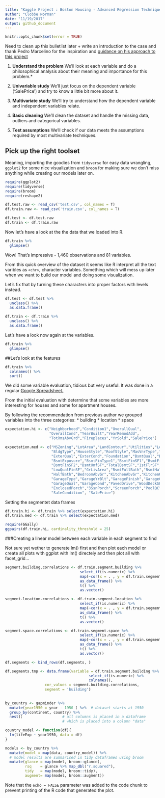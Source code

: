 ```yaml
---
title: "Kaggle Project : Boston Housing - Advanced Regression Techniques"
author: "Clobbe Norman"
date: "11/19/2017"
output: github_document
---
```


```r
knitr::opts_chunk$set(error = TRUE)
```

Need to clean up this bulletlist later + write an introduction to the case and thank Pedro Marcelino for the inspiration and [guidance on his approach to this project](https://www.kaggle.com/pmarcelino/comprehensive-data-exploration-with-python)

1. **Understand the problem**
We'll look at each variable and do a philosophical analysis about their meaning and importance for this problem.*

2. **Univariable study**
We'll just focus on the dependent variable ('SalePrice') and try to know a little bit more about it.

3. **Multivariate study**
We'll try to understand how the dependent variable and independent variables relate.

4. **Basic cleaning**
We'll clean the dataset and handle the missing data, outliers and categorical variables.

5. **Test assumptions**
We'll check if our data meets the assumptions required by most multivariate techniques.

## Pick up the right toolset

Meaning, importing the goodies from `tidyverse` for easy data wrangling, `ggplot2` for some nice visualization and `broom` for making sure we don't miss anything while creating our models later on.

```r
require(ggplot2)
require(tidyverse)
require(broom)
require(reshape2)

```

```r
df.test.raw <- read_csv('test.csv', col_names = T)
df.train.raw <- read_csv('train.csv', col_names = T)

df.test <- df.test.raw
df.train <- df.train.raw
```

Now let's have a look at the the data that we loaded into R.


```r
df.train %>% 
  glimpse()

```

Wow!
That's impressive - 1,460 observations and 81 variables.

From this quick overview of the dataset it seems like R interpret all the text varibles as `<chr>`, character variables. Something which will mess up later when we want to build our model and doing some visualization.

Let's fix that by turning these characters into proper factors with levels instead.


```r
df.test <- df.test %>% 
  unclass() %>% 
  as.data.frame()

df.train <- df.train %>% 
  unclass() %>% 
  as.data.frame()
```

Let's have a look now again at the variables.

```r
df.train %>%
  glimpse()

```



##Let's look at the features
```r
df.train %>% 
  colnames() %>% 
  sort()

```
We did some variable evaluation, tidious but very useful. It was done in a regular [Google Spreadsheet.](https://docs.google.com/spreadsheets/d/16RMnBO7TQLbaJIiphSrcFAlJq7ewtXyojskUUsE__FM/edit?usp=sharing)

From the initial evaluation with determine that some variables are more interesting for houses and some for apartment houses. 

By following the recommendation from previous author we grouped variables into the three categories:
* building
* location
* space

```r
expectation.hi <- c("Neighborhood","Condition1","OverallQual",
                    "OverallCond","YearBuilt","YearRemodAdd",
                    "TotRmsAbvGrd","Fireplaces","YrSold","SalePrice")

expectation.med <- c("MSZoning","LotArea","LandContour","Utilities","LotConfig",
                     "BldgType","HouseStyle","RoofStyle","MasVnrType","MasVnrArea",
                     "ExterQual","ExterCond","Foundation","BsmtQual","BsmtCond",
                     "BsmtExposure","BsmtFinType1","BsmtFinSF1","BsmtFinType2",
                     "BsmtFinSF2","BsmtUnfSF","TotalBsmtSF","1stFlrSF","2ndFlrSF",
                     "LowQualFinSF","GrLivArea","BsmtFullBath","BsmtHalfBath","FullBath",
                     "HalfBath","BedroomAbvGr","KitchenAbvGr","KitchenQual","FireplaceQu",
                     "GarageType","GarageYrBlt","GarageFinish","GarageCars","GarageArea",
                     "GarageQual","GarageCond","PavedDrive","WoodDeckSF","OpenPorchSF",
                     "EnclosedPorch","3SsnPorch","ScreenPorch","PoolQC","MoSold","SaleType",
                     "SaleCondition", "SalePrice")

```

Setting the segmentet data frames

```r
df.train.hi <- df.train %>% select(expectation.hi)
df.train.med <- df.train %>% select(expectation.med)

require(GGally)
ggpairs(df.train.hi, cardinality_threshold = 25)

```

###Creating a linear model between each variable in each segment to find 

Not sure yet wether to generate lm() first and then plot each model or create all plots with ggplot with lm() directely and then plot all with facet_grid…

```r

segment.building.correlations <- df.train.segment.building %>% 
                                  select_if(is.numeric) %>%
                                  map(~cor(x = . , y = df.train.segment.building$SalePrice, method = 'pearson')) %>%
                                  as_data_frame() %>% 
                                  t() %>% 
                                  as.vector()

segment.location.correlations <- df.train.segment.location %>% 
                                  select_if(is.numeric) %>%
                                  map(~cor(x = . , y = df.train.segment.location$SalePrice, method = 'pearson')) %>%
                                  as_data_frame() %>% 
                                  t() %>% 
                                  as.vector()

segment.space.correlations <- df.train.segment.space %>% 
                                  select_if(is.numeric) %>%
                                  map(~cor(x = . , y = df.train.segment.space$SalePrice, method = 'pearson')) %>%
                                  as_data_frame() %>% 
                                  t() %>% 
                                  as.vector()

df.segments <- bind_rows(df.segments, )

df.segments.tmp <- data.frame(variable = df.train.segment.building %>% 
                                      select_if(is.numeric) %>% 
                                      colnames(),
                  cor_values = segment.building.correlations,
                  segment = 'building')
                  
                
by_country <- gapminder %>%
  mutate(year1950 = year - 1950 ) %>%  # dataset starts at 1950
  group_by(continent, country) %>%     
  nest()                  # all columns is placed in a dataframe 
                          # which is placed into a column "data"

country_model <- function(df){
  lm(lifeExp ~ year1950, data = df)
}

models <- by_country %>%
  mutate(model = map(data, country_model)) %>%
  # model results are summarised in tidy dataframes using broom
  mutate(glance = map(model, broom::glance),
         rsq    = glance %>% map_dbl("r.squared"),
         tidy   = map(model, broom::tidy),
         augment= map(model, broom::augment))

```

Note that the `echo = FALSE` parameter was added to the code chunk to prevent printing of the R code that generated the plot.
